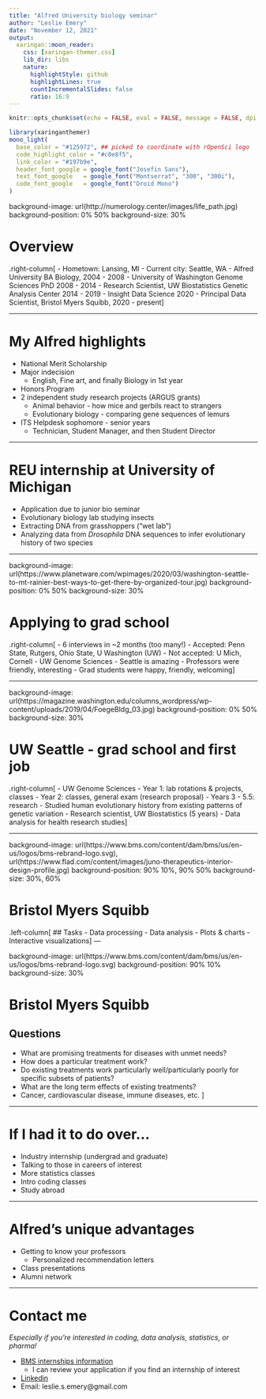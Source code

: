 ```yaml
---
title: "Alfred University biology seminar"
author: "Leslie Emery"
date: "November 12, 2021"
output:
  xaringan::moon_reader:
    css: [xaringan-themer.css]
    lib_dir: libs
    nature:
      highlightStyle: github
      highlightLines: true
      countIncrementalSlides: false
      ratio: 16:9
---
```


```r
knitr::opts_chunk$set(echo = FALSE, eval = FALSE, message = FALSE, dpi = 72)
```

```r
library(xaringanthemer)
mono_light(
  base_color = "#125972", ## picked to coordinate with rOpenSci logo
  code_highlight_color = "#c0e8f5",
  link_color = "#197b9e",
  header_font_google = google_font("Josefin Sans"),
  text_font_google   = google_font("Montserrat", "300", "300i"),
  code_font_google   = google_font("Droid Mono")
)
```

background-image: url(http://numerology.center/images/life_path.jpg)
background-position: 0% 50%
background-size: 30%

# Overview

.right-column[
- Hometown: Lansing, MI
- Current city: Seattle, WA
- Alfred University BA Biology, 2004 - 2008
- University of Washington Genome Sciences PhD 2008 - 2014
- Research Scientist, UW Biostatistics Genetic Analysis Center 2014 - 2019
- Insight Data Science 2020
- Principal Data Scientist, Bristol Myers Squibb, 2020 - present
]

---

# My Alfred highlights

- National Merit Scholarship
- Major indecision
    - English, Fine art, and finally Biology in 1st year
- Honors Program
- 2 independent study research projects (ARGUS grants)
    - Animal behavior - how mice and gerbils react to strangers
    - Evolutionary biology - comparing gene sequences of lemurs
- ITS Helpdesk sophomore - senior years
    - Technician, Student Manager, and then Student Director

---

# REU internship at University of Michigan

- Application due to junior bio seminar
- Evolutionary biology lab studying insects
- Extracting DNA from grasshoppers ("wet lab")
- Analyzing data from *Drosophila* DNA sequences to infer evolutionary history of two species

---

background-image: url(https://www.planetware.com/wpimages/2020/03/washington-seattle-to-mt-rainier-best-ways-to-get-there-by-organized-tour.jpg)
background-position: 0% 50%
background-size: 30%

# Applying to grad school

.right-column[
- 6 interviews in ~2 months (too many!)
    - Accepted: Penn State, Rutgers, Ohio State, U Washington (UW)
    - Not accepted: U Mich, Cornell
- UW Genome Sciences
    - Seattle is amazing
    - Professors were friendly, interesting
    - Grad students were happy, friendly, welcoming
]

---

background-image: url(https://magazine.washington.edu/columns_wordpress/wp-content/uploads/2019/04/FoegeBldg_03.jpg)
background-position: 0% 50%
background-size: 30%

# UW Seattle - grad school and first job

.right-column[
- UW Genome Sciences
    - Year 1: lab rotations & projects, classes
    - Year 2: classes, general exam (research proposal)
    - Years 3 - 5.5: research
    - Studied human evolutionary history from existing patterns of genetic variation
- Research scientist, UW Biostatistics (5 years)
    - Data analysis for health research studies
]

---

background-image: url(https://www.bms.com/content/dam/bms/us/en-us/logos/bms-rebrand-logo.svg), url(https://www.flad.com/content/images/juno-therapeutics-interior-design-profile.jpg)
background-position: 90% 10%, 90% 50%
background-size: 30%, 60%

# Bristol Myers Squibb

.left-column[
## Tasks
- Data processing
- Data analysis
- Plots & charts
- Interactive visualizations
]
---

background-image: url(https://www.bms.com/content/dam/bms/us/en-us/logos/bms-rebrand-logo.svg)
background-position: 90% 10%
background-size: 30%

# Bristol Myers Squibb

## Questions
- What are promising treatments for diseases with unmet needs?
- How does a particular treatment work?
- Do existing treatments work particularly well/particularly poorly for specific subsets of patients?
- What are the long term effects of existing treatments?
- Cancer, cardiovascular disease, immune diseases, etc.
]

---

# If I had it to do over...

- Industry internship (undergrad and graduate)
- Talking to those in careers of interest
- More statistics classes
- Intro coding classes
- Study abroad

---

# Alfred's unique advantages

- Getting to know your professors
    - Personalized recommendation letters
- Class presentations
- Alumni network

---

# Contact me

*Especially if you're interested in coding, data analysis, statistics, or pharma!*

- [BMS internships information](https://careers.bms.com/internships)
    - I can review your application if you find an internship of interest
- [Linkedin](https://www.linkedin.com/in/leslie-emery/)
- Email: leslie.s.emery@gmail.com

